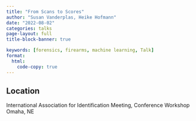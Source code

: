 ```yaml
---
title: "From Scans to Scores"
author: "Susan Vanderplas, Heike Hofmann"
date: "2022-08-02"
categories: talks
page-layout: full
title-block-banner: true

keywords: [forensics, firearms, machine learning, Talk]
format:
  html:
    code-copy: true
---
```

 

## Location

International Association for Identification Meeting, Conference Workshop
Omaha, NE
